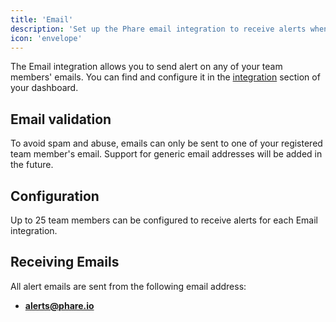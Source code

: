 ```yaml
---
title: 'Email'
description: 'Set up the Phare email integration to receive alerts when your website or server is down.'
icon: 'envelope'
---
```


The Email integration allows you to send alert on any of your team members' emails. You can find and configure it in the [integration](https://app.phare.io/project/apps) section of your dashboard.

## Email validation

To avoid spam and abuse, emails can only be sent to one of your registered team member's email. Support for generic email addresses will be added in the future.

## Configuration

Up to 25 team members can be configured to receive alerts for each Email integration.

## Receiving Emails

All alert emails are sent from the following email address:

- **alerts@phare.io**
